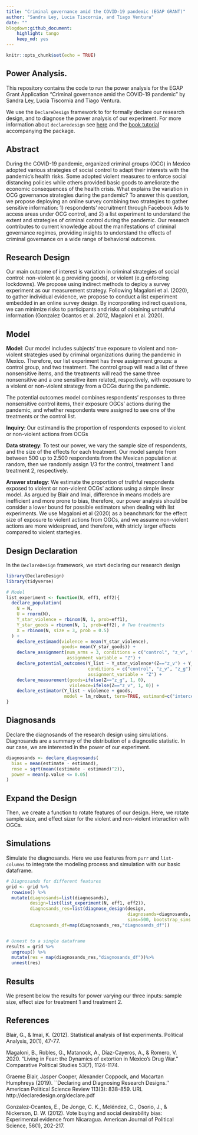 ```yaml
---
title: "Criminal governance amid the COVID-19 pandemic (EGAP GRANT)"
author: "Sandra Ley, Lucia Tiscornia, and Tiago Ventura"
date: ""
blogdown:github_document:
    highlight: tango
    keep_md: yes
---
```

 

```r
knitr::opts_chunk$set(echo = TRUE)
```

## Power Analysis. 

This repository contains the code to run the power analysis for the EGAP Grant Application "Criminal governance amid the COVID-19 pandemic" by Sandra Ley, Lucia Tiscornia and Tiago Ventura.

We use the `DeclareDesign` framework to for formally declare our research design, and to diagnose the power analysis of our experiment. For more information about `declaredesign` see [here](https://declaredesign.org/) and the [book tutorial](https://book.declaredesign.org/index.html) accompanying the package. 

## Abstract

During the COVID-19 pandemic, organized criminal groups (OCG) in Mexico adopted various strategies of social control to adapt their interests with the pandemic’s health risks.  Some adopted violent measures to enforce social distancing policies while others provided basic goods to ameliorate the economic consequences of the health crisis. What explains the variation in OCG governance strategies during the pandemic? To answer this question, we propose deploying an online survey combining two strategies to gather sensitive information: 1) respondents’ recruitment through Facebook Ads to access areas under OCG control, and 2) a list experiment to understand the extent and strategies of criminal control during the pandemic. Our research contributes to current knowledge about the manifestations of criminal governance regimes, providing insights to understand the effects of criminal governance on a wide range of behavioral outcomes.


## Research Design

Our main outcome of interest is variation in criminal strategies of social control: non-violent (e.g providing goods), or violent (e.g enforcing lockdowns). We propose using indirect methods to deploy a survey experiment as our measurement strategy. Following Magaloni et al. (2020), to gather individual evidence, we propose to conduct a list experiment embedded in an online survey design. By incorporating indirect questions, we can minimize risks to participants and risks of obtaining untruthful information (Gonzalez Ocantos et al. 2012, Magaloni et al. 2020).

## Model

**Model**: Our model includes subjects’ true exposure to violent and non-violent strategies used by criminal organizations during the pandemic in Mexico. Therefore, our list experiment has three assignment groups: a control group, and two treatment. The control group will read a list of three nonsensitive items, and the treatments will read the same three nonsensitive and a one sensitive item related, respectively, with exposure to a violent or non-violent strategy from a OCGs during the pandemic. 

The potential outcomes model combines respondents' responses to three nonsensitive control items,  their exposure OGCs' actions during the pandemic, and whether respondents were assigned to see one of the treatments or the control list.

**Inquiry**: Our estimand is the proportion of respondents exposed to violent or non-violent actions from OCGs

**Data strategy**: To test our power, we vary the sample size of respondents, and the size of the effects for each treatment. Our model sample from between 500 up to 2.500 respondents from the Mexican population at random, then we randomly assign 1/3 for the control, treatment 1 and treatment 2, respectively. 

**Answer strategy**: We estimate the proportion of truthful respondents exposed to violent or non-violent OCGs' actions using a simple linear model. As argued by  Blair and Imai, difference in means models are inefficient and more prone to bias, therefore, our power analysis should be consider a lower bound for possible estimators when dealing with list experiments. We use Magaloni et al (2020) as a beanchmark for the effect size of exposure to violent actions from OGCs, and we assume non-violent actions are more widespread, and therefore, with stricly larger effects compared to violent startegies. 

## Design Declaration

In the `DeclareDesign` framework, we start declaring our research design

```r
library(DeclareDesign)
library(tidyverse)

# Model
list_experiment <- function(N, eff1, eff2){
  declare_population(
    N = N,
    U = rnorm(N),
    Y_star_violence = rbinom(N, 1, prob=eff1),
    Y_star_goods = rbinom(N, 1, prob=eff2), # Two treatments
    X = rbinom(N, size = 3, prob = 0.5)
  ) +
    declare_estimand(violence = mean(Y_star_violence),
                     goods= mean(Y_star_goods)) +
    declare_assignment(num_arms = 3, conditions = c("control", "z_v", "z_g"),
                       assignment_variable = "Z") +
    declare_potential_outcomes(Y_list ~ Y_star_violence*(Z=="z_v") + Y_star_goods*(Z=="z_g")+ X ,
                               conditions = c("control", "z_v", "z_g"),
                               assignment_variable = "Z") +
    declare_measurement(goods=ifelse(Z=="z_g", 1, 0),
                        violence=ifelse(Z=="z_v", 1, 0)) +
    declare_estimator(Y_list ~ violence + goods,
                      model = lm_robust, term=TRUE, estimand=c("intercept", "violence", "goods"))
}
```

## Diagnosands

Declare the diagnosands of the research design using simulations. Diagnosands are a summary of the distribution of
a diagnostic statistic. In our case, we are interested in the power of our experiment. 

```r
diagnosands <- declare_diagnosands(
  bias = mean(estimate - estimand),
  rmse = sqrt(mean((estimate - estimand)^2)),
  power = mean(p.value <= 0.05)
)

```

## Expand the Design 

Then, we create a function to rotate features of our design. Here, we rotate sample size, and effect sizer for the violent and non-violent interaction with OGCs. 

## Simulations

Simulate the diagnosands. Here we use features from  `purr` and `list-columns` to integrate the modeling process and simulation with our basic dataframe. 

```r

# Diagnosands for different features
grid <- grid %>%
  rowwise() %>%
  mutate(diagnosands=list(diagnosands),
         design=list(list_experiment(N, eff1, eff2)),
         diagnosands_res=list(diagnose_design(design,
                                              diagnosands=diagnosands,
                                              sims=500, bootstrap_sims = 500)),
         diagnosands_df=map(diagnosands_res,"diagnosands_df")) 


# Unnest to a single dataframe
results = grid %>%
  ungroup() %>%
  mutate(res = map(diagnosands_res,"diagnosands_df"))%>%
  unnest(res)

```


## Results

We present below the results for power varying our three inputs: sample size, effect size for treatment 1 and treatment 2. 





## References


Blair, G., & Imai, K. (2012). Statistical analysis of list experiments. Political Analysis, 20(1), 47-77.

Magaloni, B., Robles, G., Matanock, A., Díaz-Cayeros, A., & Romero, V. 2020. “Living in Fear: the Dynamics of extortion in Mexico’s Drug War.” Comparative Political Studies 53(7), 1124-1174.

Graeme Blair, Jasper Cooper, Alexander Coppock, and Macartan Humphreys (2019). ``Declaring and Diagnosing Research Designs.'' American Political Science Review 113(3): 838-859. URL http://declaredesign.org/declare.pdf

Gonzalez‐Ocantos, E., De Jonge, C. K., Meléndez, C., Osorio, J., & Nickerson, D. W. (2012). Vote buying and social desirability bias: Experimental evidence from Nicaragua. American Journal of Political Science, 56(1), 202-217.


